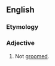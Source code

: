==English==

===Etymology===
{{prefix|en|un|groomed}}

===Adjective===
{{en-adj|-}}

# Not [[groom]]ed.